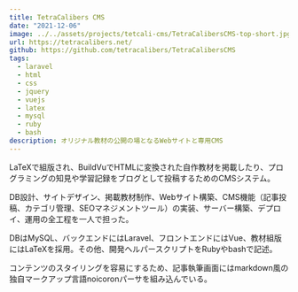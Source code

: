 ```yaml
---
title: TetraCalibers CMS
date: "2021-12-06"
image: ../../assets/projects/tetcali-cms/TetraCalibersCMS-top-short.jpg
url: https://tetracalibers.net/
github: https://github.com/tetracalibers/TetraCalibersCMS
tags:
  - laravel
  - html
  - css
  - jquery
  - vuejs
  - latex
  - mysql
  - ruby
  - bash
description: オリジナル教材の公開の場となるWebサイトと専用CMS
---
```




LaTeXで組版され、BuildVuでHTMLに変換された自作教材を掲載したり、プログラミングの知見や学習記録をブログとして投稿するためのCMSシステム。

DB設計、サイトデザイン、掲載教材制作、Webサイト構築、CMS機能（記事投稿、カテゴリ管理、SEOマネジメントツール）の実装、サーバー構築、デプロイ、運用の全工程を一人で担った。

DBはMySQL、バックエンドにはLaravel、フロントエンドにはVue、教材組版にはLaTeXを採用。その他、開発ヘルパースクリプトをRubyやbashで記述。

コンテンツのスタイリングを容易にするため、記事執筆画面にはmarkdown風の独自マークアップ言語noicoronパーサを組み込んでいる。

<VStack>
  <Image alt="" src={img_ArticleSample} />
  <Image alt="" src={img_Footer} />

  <GridGallery col={7} sp_col={2}>
    <Image class="-c-span-3 -sp-c-span-2" alt="" src={img_BookSampleTablet} />
    <Image class="-c-span-2 -sp-c-span-1" alt="" src={img_ArticleSampleMobile} />
    <Image class="-c-span-2 -sp-c-span-1" alt="" src={img_ArticleListSampleMobile} />
  </GridGallery>
</VStack>
